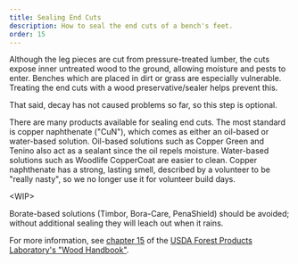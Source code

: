 ```yaml
---
title: Sealing End Cuts
description: How to seal the end cuts of a bench's feet.
order: 15
---
```


Although the leg pieces are cut from pressure-treated lumber, the cuts expose inner untreated wood to the ground, allowing moisture and pests to enter.
Benches which are placed in dirt or grass are especially vulnerable.
Treating the end cuts with a wood preservative/sealer helps prevent this.

That said, decay has not caused problems so far, so this step is optional.

There are many products available for sealing end cuts.
The most standard is copper naphthenate ("CuN"), which comes as either an oil-based or water-based solution.
Oil-based solutions such as Copper Green and Tenino also act as a sealant since the oil repels moisture.
Water-based solutions such as Woodlife CopperCoat are easier to clean.
Copper naphthenate has a strong, lasting smell, described by a volunteer to be "really nasty", so we no longer use it for volunteer build days.

&lt;WIP&gt;

Borate-based solutions (Timbor, Bora-Care, PenaShield) should be avoided; without additional sealing they will leach out when it rains.

For more information, see [chapter 15](https://www.fpl.fs.usda.gov/documnts/fplgtr/fplgtr190/chapter_15.pdf)
of the [USDA Forest Products Laboratory's "Wood Handbook"](https://research.fs.usda.gov/treesearch/37440).
